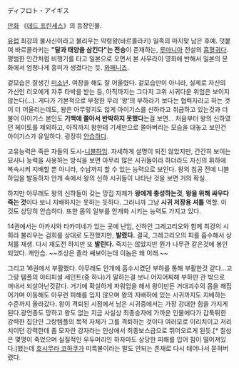 ディフロト・アイギス

[[만화]] 《[[데드 프린세스]]》의 등장인물.

[[유럽]] 최강의 불사신이라고 불리우는 악령왕(바르콜라키) 일족의 마지맞 남은 후예. 덧붙여 바르콜라키는 '''"달과 태양을 삼킨다"는 전승'''이 존재하는, [[루마니아]] 전설의 [[흡혈귀]]다. 평범한 인간처럼 비행기를 타고 일본으로 오면서 본 사무라이 영화에 반해서 일본의 문화에서 엄청나게 흥미가 생겼다는 듯. [[와패니즈]].

겉모습은 잘생긴 [[미소년]]. 여장을 해도 잘 어울렸다. 겉모습만이 아니라, 실제로 자신의 가신인 리오에게 자주 타박을 받는 등, 아직까지는 그다지 고위 시귀다운 위엄은 보이지 않는다(…). 게다가 기본적으로 부정한 무리 '왕'의 부하라기 보다는 협력자라고 하는 것이 더 어울리는데도, 왕은 아무렇지도 않게 아이기스를 신하라고 취급하고 있는것과 더불어 아이기스 본인도 '''기백에 쫄아서 반박하지 못했다'''는걸 보면... 처음부터 왕의 신하였던 헤이토를 제외하고, 아직까지 왕한테 기세만으로 쫄아버리는 모습을 대놓고 보인건 아이기스가 유일하다. 굉장히 [[안습]]하다.

고유능력은 죽은 자들의 도시-[[니블하임]]. 자세하게 설명이 되진 않았지만, 간간히 보이는 묘사나 능력을 사용하는 방식을 보면 아무리 많은 시귀들이라 하더라도 자신의 휘하에 복속시켜 지배할 뿐 아니라, 수납까지 할 수 있는 능력으로 보인다. 왕의 침공 전에 니블하임을 발동하자 안개 속에서 왕의 신하 시귀들이 나타난 것을 보면 거의 확실.

하지만 아무래도 왕의 신하들이 갖는 망집 자체가 '''왕에게 충성하는것''', '''왕을 위해 싸우다 죽는 것'''이다 보니 지배하지는 못하는 듯하다. 그러니까 그냥 '''시귀 저장용 셔틀''' 역할. 이것도 상당히 안습하다. 또한 몸의 일부를 안개화 시키는 능력도 가지고 있다.

14권에서는 아카샤와 타카미네가 있는 곳에 난입, 신하인 그레고리오와 함께 최강의 시희라 불리우는 검희를 상대로 도전했지만, '''발렸다.''' 결국, 그레고리오의 피를 흡수해서 상처를 재생. 다시 재도전 하지만 또 '''발린다.''' 죽지는 않았지만 뭔가 나무관 같은것에 봉인되었다. 캐안습. ~~조상은 졸라 쌔보이는데 이놈은 왜 이래.~~

그리고 16권에서 부활했다.
아무래도 안개에 흡수시켰던 부하를 통해 부활한것 같다...고 그랑 템플의 아티피셜 세인트(중 하나)가 말하는걸 보니 어지어찌해 부하만 관 밖으로 꺼내서 되살아난것같다.
거기에 확실하게 파워업을 해서 왕이만든 거대괴수의 몸을 해집어가며 이동해도 아무런 피해를 입지 않으며 왕의 지배하에 있는 시귀까지도 지배하는 수준까지 올라갔다. 왕이 격퇴된 시점에서 남은 시귀중에서는 가장 강대한 힘을 가지게 된다.광언종도 망하고 왕도 없는 지금 사실상 최종승자에 가까운 인물에다가 갑툭튀한 강력한 집단인 그랑템플의 목적 자체가 그를 격퇴하는 것이다 여러모로 이리치이고 저리 치이던 강력한데 좀 모자란 강자라는 인상에서 최종보스급으로 뛰어오르게 된듯.[* 칠성은 몇명이 죽었으며 실질적인 우두머리인 하자마도 상당한 피해를 입어 힘이 떨어져있다.]했는데 [[호시무라 코하쿠]]가 미륵불이라는 말도 안되는 존재로 다시 태어나서 묻혀버렸다.
